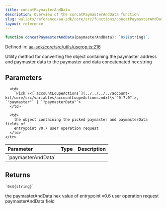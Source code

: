 ```yaml
---
title: concatPaymasterAndData
description: Overview of the concatPaymasterAndData function
slug: wallets/reference/aa-sdk/core/src/functions/concatPaymasterAndData
layout: reference
---
```


```ts
function concatPaymasterAndData(paymasterAndData): `0x${string}`;
```

Defined in: [aa-sdk/core/src/utils/userop.ts:216](https://github.com/alchemyplatform/aa-sdk/blob/08da565ff1e1b5bcae4581d79993c4ed9e522c16/aa-sdk/core/src/utils/userop.ts#L216)

Utility method for converting the object containing the paymaster address and paymaster data
to the paymaster and data concatenated hex string

## Parameters

<table>
  <thead>
    <tr>
      <th align="left">Parameter</th>
      <th align="left">Type</th>
      <th align="left">Description</th>
    </tr>
  </thead>

  <tbody>
    <tr>
      <td>
        `paymasterAndData`
      </td>

      <td>
        `Pick`\<[`accountLoupeActions`](../../../../account-kit/core/src/variables/accountLoupeActions.mdx)\<`"0.7.0"`>, `"paymaster"` | `"paymasterData"`>
      </td>

      <td>
        the object containing the picked paymaster and paymasterData fields of
        entrypoint v0.7 user operation request
      </td>
    </tr>

  </tbody>
</table>

## Returns

`` `0x${string}` ``

the paymasterAndData hex value of entrypoint v0.6 user operation request paymasterAndData field
